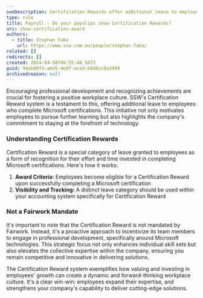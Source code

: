 ```yaml
---
seoDescription: Certification Rewards offer additional leave to employees who complete Microsoft certifications, encouraging professional development and recognizing achievements.
type: rule
title: Payroll - Do your payslips show Certification Rewards?
uri: show-certification-award
authors:
  - title: Stephan Fako
    url: https://www.ssw.com.au/people/stephan-fako/
related: []
redirects: []
created: 2024-04-08T06:55:48.587Z
guid: 94ab00f4-a6d5-4e8f-aca3-68d6cc0a3498
archivedreason: null
---
```


Encouraging professional development and recognizing achievements are crucial for fostering a positive workplace culture. SSW's Certification Reward system is a testament to this, offering additional leave to employees who complete Microsoft certifications. This initiative not only motivates employees to pursue further learning but also highlights the company's commitment to staying at the forefront of technology.
### Understanding Certification Rewards

Certification Reward is a special category of leave granted to employees as a form of recognition for their effort and time invested in completing Microsoft certifications. Here's how it works:

1. **Award Criteria:** Employees become eligible for a Certification Reward upon successfully completing a Microsoft certification
2. **Visibility and Tracking:** A distinct leave category should be used within your accounting system specifically for Certification Reward

### Not a Fairwork Mandate

It's important to note that the Certification Reward is not mandated by Fairwork. Instead, it's a proactive approach to incentivize its team members to engage in professional development, specifically around Microsoft technologies. This strategic focus not only enhances individual skill sets but also elevates the collective expertise within the company, ensuring you remain competitive and innovative in delivering solutions.

The Certification Reward system exemplifies how valuing and investing in employees' growth can create a dynamic and forward-thinking workplace culture. It's a clear win-win: employees expand their expertise, and strengthens your company's capability to deliver cutting-edge solutions.